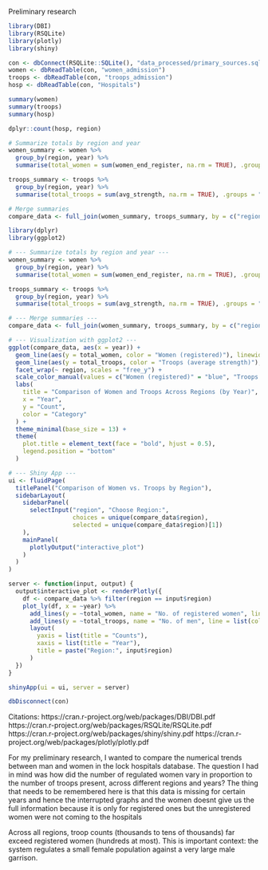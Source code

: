 Preliminary research
```r
library(DBI)
library(RSQLite)
library(plotly)
library(shiny)

con <- dbConnect(RSQLite::SQLite(), "data_processed/primary_sources.sqlite")
women <- dbReadTable(con, "women_admission")
troops <- dbReadTable(con, "troops_admission")
hosp <- dbReadTable(con, "Hospitals")

summary(women)
summary(troops)
summary(hosp)

dplyr::count(hosp, region)

```


```r
# Summarize totals by region and year
women_summary <- women %>%
  group_by(region, year) %>%
  summarise(total_women = sum(women_end_register, na.rm = TRUE), .groups = "drop")

troops_summary <- troops %>%
  group_by(region, year) %>%
  summarise(total_troops = sum(avg_strength, na.rm = TRUE), .groups = "drop")

# Merge summaries
compare_data <- full_join(women_summary, troops_summary, by = c("region", "year"))
```
```r
library(dplyr)
library(ggplot2)

# --- Summarize totals by region and year ---
women_summary <- women %>%
  group_by(region, year) %>%
  summarise(total_women = sum(women_end_register, na.rm = TRUE), .groups = "drop")

troops_summary <- troops %>%
  group_by(region, year) %>%
  summarise(total_troops = sum(avg_strength, na.rm = TRUE), .groups = "drop")

# --- Merge summaries ---
compare_data <- full_join(women_summary, troops_summary, by = c("region", "year"))

# --- Visualization with ggplot2 ---
ggplot(compare_data, aes(x = year)) +
  geom_line(aes(y = total_women, color = "Women (registered)"), linewidth = 1) +
  geom_line(aes(y = total_troops, color = "Troops (average strength)"), linewidth = 1) +
  facet_wrap(~ region, scales = "free_y") +
  scale_color_manual(values = c("Women (registered)" = "blue", "Troops (average strength)" = "red")) +
  labs(
    title = "Comparison of Women and Troops Across Regions (by Year)",
    x = "Year",
    y = "Count",
    color = "Category"
  ) +
  theme_minimal(base_size = 13) +
  theme(
    plot.title = element_text(face = "bold", hjust = 0.5),
    legend.position = "bottom"
  )

```


```r
# --- Shiny App ---
ui <- fluidPage(
  titlePanel("Comparison of Women vs. Troops by Region"),
  sidebarLayout(
    sidebarPanel(
      selectInput("region", "Choose Region:",
                  choices = unique(compare_data$region),
                  selected = unique(compare_data$region)[1])
    ),
    mainPanel(
      plotlyOutput("interactive_plot")
    )
  )
)

server <- function(input, output) {
  output$interactive_plot <- renderPlotly({
    df <- compare_data %>% filter(region == input$region)
    plot_ly(df, x = ~year) %>%
      add_lines(y = ~total_women, name = "No. of registered women", line = list(color = 'blue')) %>%
      add_lines(y = ~total_troops, name = "No. of men", line = list(color = 'red')) %>%
      layout(
        yaxis = list(title = "Counts"),
        xaxis = list(title = "Year"),
        title = paste("Region:", input$region)
      )
  })
}

shinyApp(ui = ui, server = server)

```

```r
dbDisconnect(con)

```
Citations:
https://cran.r-project.org/web/packages/DBI/DBI.pdf
https://cran.r-project.org/web/packages/RSQLite/RSQLite.pdf
https://cran.r-project.org/web/packages/shiny/shiny.pdf
https://cran.r-project.org/web/packages/plotly/plotly.pdf

For my preliminary research, I wanted to compare the numerical trends between  man and women in the lock hospitals database. The question I had in mind was how did the number of regulated women vary in proportion to the number of troops present, across different regions and years? The thing that needs to be remembered here is that this data is missing for certain years and hence the interrupted graphs and the women doesnt give us the full information because it is only for registered ones but the unregistered women were not coming to the hospitals

Across all regions, troop counts (thousands to tens of thousands) far exceed registered women (hundreds at most). This is important context: the system regulates a small female population against a very large male garrison.